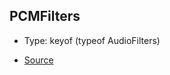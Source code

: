 ## PCMFilters

- Type: keyof (typeof AudioFilters)

- [Source](https://github.com/Androz2091/discord-player/blob/72b264e/packages/equalizer/src/audio/AudioFilter.ts#L12)